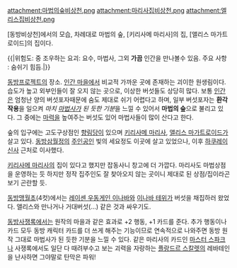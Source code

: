 {{{+1 魔法の　森　/　Forest of Magic}}}

attachment:마법의숲비상천.png
attachment:마리사집비상천.png
attachment:엘리스집비상천.png

[동방비상천]에서의 모습, 차례대로 마법의 숲, [키리사메 마리사]의 집, [앨리스 마가트로이드]의 집이다.

{{|위험도: 중
조우하는 요괴: 요수, 마법사, 그외
'''가끔''' 인간을 만나볼수 있음.
주요 사항 : 숨쉬기 힘듬.|}}

[[동방프로젝트]]의 장소. [[인간 마을]]에서 비교적 가까운 곳에 존재하는 괴이한 원생림이다.
습도가 높고 외부인들이 잘 오지 않는 곳으로, 이상한 버섯들도 상당히 많다. 보통 [[인간]]은 엄청난 양의 버섯포자때문에 숨도 제대로 쉬기 어렵다고 하며, 일부 버섯포자는 '''환각작용'''을 일으켜 ''마치 [[마법사]]가 된 듯한 기분''을 느낄 수 있어서 '''마법의 숲'''으로 불리고 있다.
그 중에는 [[마력]]을 높여주는 버섯도 있어 마법사들이 많이 산다고 한다.

숲의 입구에는 고도구상점인 [[향림당]]이 있으며 [[키리사메 마리사]], [[앨리스 마가트로이드]]가 살고 있다. [[동방삼월정]]의 [[주인공]]인 빛의 세요정도 이곳에 살고 있었으나, 이후 [[하쿠레이 신사]] 근처로 이사했다.

[[키리사메 마리사]]의 집이 있다고 했지만 잡동사니 창고에 더 가깝다. 마리사도 마법상점을 운영하는 듯 하지만 정작 집주인도 잘 찾아오지 않는 곳이니 제대로 된 상점/집이라곤 보기 곤란할 듯.

[[동방맹월초]](4컷)에서는 [[레이센 우동게인 이나바]]와 [[이나바 테위]]가 버섯을 채집하러 왔었다. 앨리스와 만나거나 거대버섯(…) 같은 것과 싸우기도.

[[동방사쟁록]]에서는 원작의 마을과 같은 효과로 +2 행동, +1 카드를 준다. 추가 행동이나 카드 모두 동방 캐릭터 카드를 더 쓰게 해주는 기능이므로 연속적으로 나와주면 동방 원작 그대로 마법사가 된 듯한 기분을 느낄 수 있다. 같은 마리사의 카드인 [[마스터 스파크]]나 사쟁록에서도 일단 다 때려부수고 보는 괴력을 자랑하는 [[플랑드르 스칼렛]]의 레바테인을 난사하면 그야말로 탄막은 파워!
